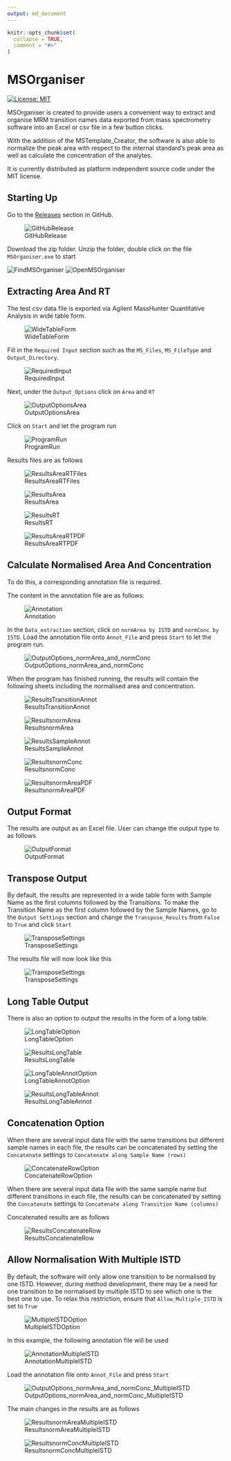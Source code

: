 ```yaml
---
output: md_document 
---
```


```r
knitr::opts_chunk$set(
  collapse = TRUE,
  comment = "#>"
)
```

# MSOrganiser

<!-- badges: start -->
[![License: MIT](https://img.shields.io/badge/License-MIT-yellow.svg)](https://github.com/SLINGhub/MSOrganiser/blob/master/LICENSE.md)
<!-- badges: end -->

MSOrganiser is created to provide users a convenient way to extract 
and organise MRM transition names data exported from mass spectrometry 
software into an Excel or csv file in a few button clicks.

With the addition of the MSTemplate_Creator, the software is also able to 
normalize the peak area with respect to the internal standard’s peak area 
as well as calculate the concentration of the analytes. 

It is currently distributed as platform independent source code under
the MIT license.


## Starting Up

Go to the [Releases](https://github.com/SLINGhub/MSOrganiser/releases) section in GitHub.

![GitHubRelease](docs/figures/README-GitHubRelease.PNG)

Download the zip folder. Unzip the folder, double click on the file `MSOrganiser.exe` to start

![FindMSOrganiser](docs/figures/README-FindMSOrganiser.PNG)
![OpenMSOrganiser](docs/figures/README-OpenMSOrganiser.PNG)

## Extracting Area And RT

The test csv data file is exported via Agilent MassHunter Quantitative Analysis in wide table form.

![WideTableForm](docs/figures/README-WideTableForm.PNG)

Fill in the `Required Input` section such as the `MS_Files`, `MS_FileType` and `Output_Directory`.

![RequiredInput](docs/figures/README-RequiredInput.PNG)

Next, under the `Output_Options` click on `Area` and `RT`

![OutputOptionsArea](docs/figures/README-OutputOptionsArea.PNG)

Click on `Start` and let the program run

![ProgramRun](docs/figures/README-ProgramRun.gif)

Results files are as follows 

![ResultsAreaRTFiles](docs/figures/README-ResultsAreaRTFiles.PNG)

![ResultsArea](docs/figures/README-ResultsArea.PNG)

![ResultsRT](docs/figures/README-ResultsRT.PNG)

![ResultsAreaRTPDF](docs/figures/README-ResultsAreaRTPDF.PNG)

## Calculate Normalised Area And Concentration

To do this, a corresponding annotation file is required.

The content in the annotation file are as follows:

![Annotation](docs/figures/README-Annotation.gif)

In the `Data_extraction` section, click on `normArea by ISTD` and `normConc by ISTD`. Load the annotation file onto `Annot_File` and press `Start` to let the program run.

![OutputOptions_normArea_and_normConc](docs/figures/README-OutputOptions_normArea_and_normConc.PNG)

When the program has finished running, the results will contain the following sheets including the normalised area and concentration.

![ResultsTransitionAnnot](docs/figures/README-ResultsTransitionAnnot.PNG)

![ResultsnormArea](docs/figures/README-ResultsnormArea.PNG)

![ResultsSampleAnnot](docs/figures/README-ResultsSampleAnnot.PNG)

![ResultsnormConc](docs/figures/README-ResultsnormConc.PNG)

![ResultsnormAreaPDF](docs/figures/README-ResultsnormAreaPDF.PNG)

## Output Format

The results are output as an Excel file. User can change the output type to as follows

![OutputFormat](docs/figures/README-OutputFormat.PNG)

## Transpose Output

By default, the results are represented in a wide table form with Sample Name as the first columns followed by the Transitions. To make the Transition Name as the first column followed by the Sample Names, go to the `Output Settings` section and change the `Transpose_Results` from `False` to `True` and click `Start`

![TransposeSettings](docs/figures/README-TransposeSettings.PNG)

The results file will now look like this

![TransposeSettings](docs/figures/README-TransposeResultsArea.PNG)

## Long Table Output

There is also an option to output the results in the form of a long table.

![LongTableOption](docs/figures/README-LongTableOption.PNG)

![ResultsLongTable](docs/figures/README-ResultsLongTable.PNG)

![LongTableAnnotOption](docs/figures/README-LongTableAnnotOption.PNG)

![ResultsLongTableAnnot](docs/figures/README-ResultsLongTableAnnot.PNG)

## Concatenation Option

When there are several input data file with the same transitions but different sample names in each file, the results can be concatenated by setting the `Concatenate` settings to `Concatenate along Sample Name (rows)`

![ConcatenateRowOption](docs/figures/README-ConcatenateRowOption.PNG)

When there are several input data file with the same sample name but different transitions in each file, the results can be concatenated by setting the `Concatenate` settings to `Concatenate along Transition Name (columns)`

Concatenated results are as follows

![ResultsConcatenateRow](docs/figures/README-ResultsConcatenateRow.gif)

## Allow Normalisation With Multiple ISTD

By default, the software will only allow one transition to be normalised by one ISTD. However, during method development, there may be a need for one transition to be normalised by multiple ISTD to see which one is the best one to use. To relax this restriction, ensure that `Allow_Multiple_ISTD` is set to `True`

![MultipleISTDOption](docs/figures/README-MultipleISTDOption.PNG)

In this example, the following annotation file will be used

![AnnotationMultipleISTD](docs/figures/README-AnnotationMultipleISTD.gif)

Load the annotation file onto `Annot_File` and press `Start`

![OutputOptions_normArea_and_normConc_MultipleISTD](docs/figures/README-OutputOptions_normArea_and_normConc_MultipleISTD.PNG)

The main changes in the results are as follows

![ResultsnormAreaMultipleISTD](docs/figures/README-ResultsnormAreaMultipleISTD.PNG)

![ResultsnormConcMultipleISTD](docs/figures/README-ResultsnormConcMultipleISTD.PNG)

